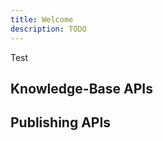 ```yaml
---
title: Welcome
description: TODO
---
```



Test

## Knowledge-Base APIs

<div className='row'>
  <Card
    title='Test 1'
    link='test/test'
    description='Test #1'
    icon='&#xe907;'
  />
  <Card
    title='Test 2'
    link='test-2/test'
    description='Test #2'
    icon='&#xe906;'
  />
  <Card
    title='Test 2'
    link='test-2/test'
    description='Test #2'
    icon='&#xe906;'
  />
  <Card
    title='Test 2'
    link='test-2/test'
    description='Test #2'
    icon='&#xe906;'
  />
  <Card
    title='Test 2'
    link='test-2/test'
    description='Test #2'
    icon='&#xe906;'
  />
</div>

## Publishing APIs

<div className='row'>
  <Card
    title='Product'
    link='test/test'
    description='Test #1'
    icon='&#xe907;'
  />
  <Card
    title='Release'
    link='/image/welcome'
    description='Test #2'
    icon='&#xe906;'
  />
  <Card
    title='Payment'
    link='test-2/test'
    description='Test #2'
    icon='&#xe900;'
  />
</div>
